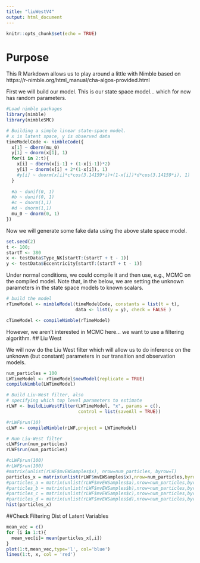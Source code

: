 ```yaml
---
title: "liuWestV4"
output: html_document
---
```


```r
knitr::opts_chunk$set(echo = TRUE)
```

# Purpose

This R Markdown allows us to play around a little with Nimble based on https://r-nimble.org/html_manual/cha-algos-provided.html

First we will build our model. This is our state space model... which for now has random parameters.

```r
#Load nimble packages
library(nimble)
library(nimbleSMC)

# Building a simple linear state-space model. 
# x is latent space, y is observed data
timeModelCode <- nimbleCode({
  x[1] ~ dbern(mu_0)
  y[1] ~ dnorm(x[1], 1)
  for(i in 2:t){
    x[i] ~ dbern(x[i-1] + (1-x[i-1])*2)
    y[i] ~ dnorm(x[i] + 2*(1-x[i]), 1)
    #y[i] ~ dnorm(x[i]*c*cos(3.14159*i)+(1-x[i])*d*cos(3.14159*i), 1)
  }
  
  #a ~ dunif(0, 1)
  #b ~ dunif(0, 1)
  #c ~ dnorm(1,1)
  #d ~ dnorm(1,1)
  mu_0 ~ dnorm(0, 1)
})
```

Now we will generate some fake data using the above state space model.

```r
set.seed(2)
t <- 100;
startT <- 380
x <- testData$Type_NK[startT:(startT + t - 1)]
y <- testData$Eccentricity[startT:(startT + t - 1)]
```

Under normal conditions, we could compile it and then use, e.g., MCMC on the compiled model. Note that, in the below, we are setting the unknown parameters in the state space models to known scalars. 

```r

# build the model
rTimeModel <- nimbleModel(timeModelCode, constants = list(t = t), 
                          data <- list(y = y), check = FALSE )

cTimeModel <- compileNimble(rTimeModel)
```

However, we aren't interested in MCMC here... we want to use a filtering algorithm. 
## Liu West

We will now do the Liu West filter which will allow us to do inference on the unknown (but constant) parameters in our transition and observation models.
```r
num_particles = 100
LWTimeModel <- rTimeModel$newModel(replicate = TRUE)
compileNimble(LWTimeModel)
```



```r
# Build Liu-West filter, also 
# specifying which top level parameters to estimate
rLWF <- buildLiuWestFilter(LWTimeModel, "x", params = c(),
                           control = list(saveAll = TRUE)) 
```

```r
#rLWF$run(10)
cLWF <- compileNimble(rLWF,project = LWTimeModel)
```


```r
# Run Liu-West filter
cLWF$run(num_particles)
rLWF$run(num_particles)
```


```r
#cLWF$run(100)
#rLWF$run(100)
#matrix(unlist(rLWF$mvEWSamples$x), nrow=num_particles, byrow=T)
particles_x = matrix(unlist(rLWF$mvEWSamples$x),nrow=num_particles,byrow=T)
#particles_a = matrix(unlist(rLWF$mvEWSamples$a),nrow=num_particles,byrow=T)
#particles_b = matrix(unlist(rLWF$mvEWSamples$b),nrow=num_particles,byrow=T)
#particles_c = matrix(unlist(rLWF$mvEWSamples$c),nrow=num_particles,byrow=T)
#particles_d = matrix(unlist(rLWF$mvEWSamples$d),nrow=num_particles,byrow=T)
hist(particles_x)
```

##Check Filtering Dist of Latent Variables
```r
mean_vec = c()
for (i in 1:t){
  mean_vec[i]= mean(particles_x[,i])
}
plot(1:t,mean_vec,type='l', col='blue')
lines(1:t, x, col = 'red')
```


